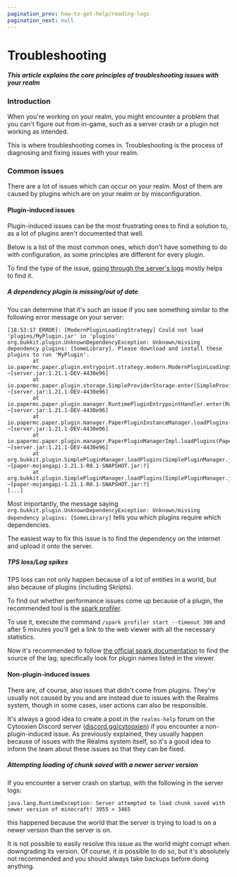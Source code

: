 ```yaml
---
pagination_prev: how-to-get-help/reading-logs
pagination_next: null
---
```


# Troubleshooting

##### This article explains the core principles of troubleshooting issues with your realm

### Introduction

When you're working on your realm, you might encounter a problem that you can't figure out from in-game, such as a server crash or a plugin not working as intended.

This is where troubleshooting comes in. Troubleshooting is the process of diagnosing and fixing issues with your realm.

### Common issues

There are a lot of issues which can occur on your realm. Most of them are caused by plugins which are on your realm or by misconfiguration.

#### Plugin-induced issues

Plugin-induced issues can be the most frustrating ones to find a solution to, as a lot of plugins aren't documented that well.

Below is a list of the most common ones, which don't have something to do with configuration, as some principles are different for every plugin.

To find the type of the issue, [going through the server's logs](./reading-logs) mostly helps to find it.

##### A dependency plugin is missing/out of date

You can determine that it's such an issue if you see something similar to the following error message on your server:

```
[18:53:17 ERROR]: [ModernPluginLoadingStrategy] Could not load 'plugins/MyPlugin.jar' in 'plugins'
org.bukkit.plugin.UnknownDependencyException: Unknown/missing dependency plugins: [SomeLibrary]. Please download and install these plugins to run 'MyPlugin'.
        at io.papermc.paper.plugin.entrypoint.strategy.modern.ModernPluginLoadingStrategy.loadProviders(ModernPluginLoadingStrategy.java:82) ~[server.jar:1.21.1-DEV-4430e96]
        at io.papermc.paper.plugin.storage.SimpleProviderStorage.enter(SimpleProviderStorage.java:38) ~[server.jar:1.21.1-DEV-4430e96]
        at io.papermc.paper.plugin.manager.RuntimePluginEntrypointHandler.enter(RuntimePluginEntrypointHandler.java:40) ~[server.jar:1.21.1-DEV-4430e96]
        at io.papermc.paper.plugin.manager.PaperPluginInstanceManager.loadPlugins(PaperPluginInstanceManager.java:147) ~[server.jar:1.21.1-DEV-4430e96]
        at io.papermc.paper.plugin.manager.PaperPluginManagerImpl.loadPlugins(PaperPluginManagerImpl.java:87) ~[server.jar:1.21.1-DEV-4430e96]
        at org.bukkit.plugin.SimplePluginManager.loadPlugins(SimplePluginManager.java:128) ~[paper-mojangapi-1.21.1-R0.1-SNAPSHOT.jar:?]
        at org.bukkit.plugin.SimplePluginManager.loadPlugins(SimplePluginManager.java:121) ~[paper-mojangapi-1.21.1-R0.1-SNAPSHOT.jar:?]
[...]
```

Most importantly, the message saying `org.bukkit.plugin.UnknownDependencyException: Unknown/missing dependency plugins: [SomeLibrary]` tells you which plugins require which dependencies.

The easiest way to fix this issue is to find the dependency on the internet and upload it onto the server.

##### TPS loss/Lag spikes

TPS loss can not only happen because of a lot of entities in a world, but also because of plugins (including Skripts).

To find out whether performance issues come up because of a plugin, the recommended tool is the [spark profiler](https://spark.lucko.me).

To use it, execute the command `/spark profiler start --timeout 300` and after 5 minutes you'll get a link to the web viewer with all the necessary statistics.

Now it's recommended to follow [the official spark documentation](https://spark.lucko.me/docs/Using-the-viewer) to find the source of the lag, specifically look for plugin names listed in the viewer.

#### Non-plugin-induced issues

There are, of course, also issues that didn't come from plugins.
They're usually not caused by you and are instead due to issues with the Realms system, though in some cases, user actions can also be responsible.

It's always a good idea to create a post in the `realms-help` forum on the Cytooxien Discord server ([discord.gg/cytooxien](https://discord.gg/cytooxien)) if you encounter a non-plugin-induced issue.
As previously explained, they usually happen because of issues with the Realms system itself, so it's a good idea to inform the team about these issues so that they can be fixed.

##### Attempting loading of chunk saved with a newer server version

If you encounter a server crash on startup, with the following in the server logs:

```
java.lang.RuntimeException: Server attempted to load chunk saved with newer version of minecraft! 3955 > 3465
```

this happened because the world that the server is trying to load is on a newer version than the server is on.

It is not possible to easily resolve this issue as the world might corrupt when downgrading its version.
Of course, it *is* possible to do so, but it's absolutely not recommended and you should always take backups before doing anything.
